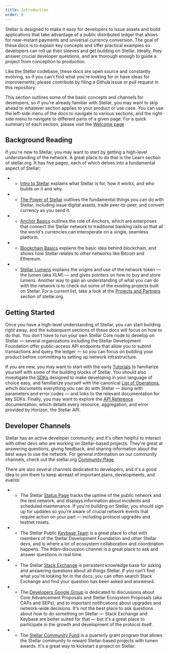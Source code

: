 ```yaml
---
title: Introduction
order: 0
---
```



Stellar is designed to make it easy for developers to issue assets and build applications that take advantage of a public distributed ledger that allows for near-instant payments and universal currency conversion. The goal of these docs is to explain key concepts and offer practical examples so developers can roll up their sleeves and get building on Stellar. Ideally, they answer crucial developer questions, and are thorough enough to guide a project from conception to production.

Like the Stellar codebase, these docs are open source and constantly evolving, so if you can't find what you're looking for or have ideas for improvements, please contribute by filing a Github issue or pull request in this repository.

This section outlines some of the basic concepts and channels for developers, so if you're already familiar with Stellar, you may want to skip ahead to whatever section applies to your product or use case. You can use the left-side menu of the docs to navigate to various sections, and the right-side menu to navigate to different parts of a given page. For a quick summary of each section, please visit the [Welcome page](../index.mdx)

## Background Reading

If you're new to Stellar, you may want to start by getting a high-level understanding of the network. A great place to do that is the Learn section of stellar.org. It has five pages, each of which delves into a fundamental aspect of Stellar:

- - [Intro to Stellar](https://www.stellar.org/learn/intro-to-stellar) explains what Stellar is for, how it works, and who builds on it and why.

- - [The Power of Stellar](https://www.stellar.org/learn/the-power-of-stellar) outlines the fundamental things you can do with Stellar, including issue digital assets, trade peer-to-peer, and convert currency as you send it.

- - [Anchor Basics](https://www.stellar.org/learn/anchor-basics) outlines the role of Anchors, which are enterprises that connect the Stellar network to traditional banking rails so that all the world's currencies can interoperate on a single, seamless platform.

- - [Blockchain Basics](https://www.stellar.org/learn/blockchain-basics) explains the basic idea behind blockchain, and shows how Stellar relates to other networks like Bitcoin and Ethereum.

- - [Stellar Lumens](https://www.stellar.org/lumens) explains the origins and use of the network token — the lumen (aka XLM) — and gives pointers on how to buy and store lumens. Another way to gain an understanding of what you can do with the network is to check out some of the existing projects built on Stellar. For a current list, take a look at the [Projects and Partners](https://www.stellar.org/ecosystem/projects) section of stellar.org.

## Getting Started

Once you have a high-level understanding of Stellar, you can start building right away, and the subsequent sections of these docs will focus on how to do that. You don't have to run your own Stellar Core node to develop on Stellar — several organizations including the Stellar Development Foundation offer public-access API endpoints that allow you to submit transactions and query the ledger — so you can focus on building your product before committing to setting up network infrastructure.

If you are new, you may want to start with the early [Tutorials](../tutorials/create-account.mdx) to familiarize yourself with some of the building blocks of Stellar. You should also investigate the [SDKs](../software-and-sdks/index.mdx) designed to make developing in your language of choice easy, and familiarize yourself with the canonical [List of Operations](../start/list-of-operations.mdx), which documents everything you can do with Stellar — along with parameters and error codes — and links to the relevant documentation for key SDKs. Finally, you may want to explore the [API Reference](../.././api/introduction/index.mdx) documentation, which details every resource, aggregation, and error provided by Horizon, the Stellar API.

## Developer Channels

Stellar has an active developer community, and it's often helpful to interact with other devs who are working on Stellar-based projects. They're great at answering questions, giving feedback, and sharing information about the best ways to use the network. For general information on our community channels, check out the stellar.org [Community Page](https://www.stellar.org/community).

There are also several channels dedicated to developers, and it's a good idea to join them to keep abreast of important plans, developments, and events:

- - The Stellar [Status Page](https://status.stellar.org/) tracks the uptime of the public network and the test network, and displays information about incidents and scheduled maintenance. If you're building on Stellar, you should sign up for updates so you're aware of crucial network events that require action on your part — including protocol upgrades and testnet resets.

- - The Stellar Public [Keybase Team](https://keybase.io/team/stellar.public) is a great place to chat with members of the Stellar Development Foundation and other Stellar devs, and is where a lot of ecosystem collaboration and coordination happens. The #dev-discussion channel is a great place to ask and answer questions in real time.

- - The Stellar [Stack Exchange](https://stellar.stackexchange.com/) is persistent knowledge base for asking and answering questions about all things Stellar. If you can't find what you're looking for in the docs, you can often search Stack Exchange and find your question has been asked and answered.

- - The [Developers Google Group](https://groups.google.com/forum/#!forum/stellar-dev) is dedicated to discussions about Core Advancement Proposals and Stellar Ecosystem Proposals (aka CAPs and SEPs), and to important notifications about upgrades and network-wide decisions. It's not the best place to ask questions about how to do something on Stellar — Stack Exchange and Keybase are better suited for that — but it's a great place to participate in the growth and development of the protocol itself.

- - The [Stellar Community Fund](https://communityfund.stellar.org/) is a quarterly grant program that allows the Stellar community to reward Stellar-based projects with lumen awards. It's a great way to kickstart a project on Stellar.
